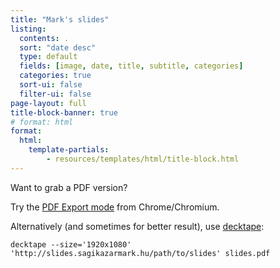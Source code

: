 ```yaml
---
title: "Mark's slides"
listing:
  contents: .
  sort: "date desc"
  type: default
  fields: [image, date, title, subtitle, categories]
  categories: true
  sort-ui: false
  filter-ui: false
page-layout: full
title-block-banner: true
# format: html
format:
  html:
    template-partials:
        - resources/templates/html/title-block.html
---
```


Want to grab a PDF version?

Try the [PDF Export mode](https://quarto.org/docs/presentations/revealjs/presenting.html#print-to-pdf) from Chrome/Chromium.

Alternatively (and sometimes for better result), use [decktape](https://github.com/astefanutti/decktape):

```shell
decktape --size='1920x1080' 'http://slides.sagikazarmark.hu/path/to/slides' slides.pdf
```

<br>
<br>
